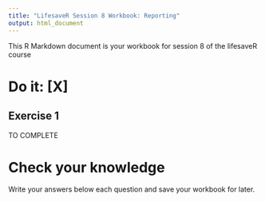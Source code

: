 ```yaml
---
title: "LifesaveR Session 8 Workbook: Reporting"
output: html_document
---
```


This R Markdown document is your workbook for session 8 of the lifesaveR course


# Do it: [X]

## Exercise 1

TO COMPLETE




# Check your knowledge

Write your answers below each question and save your workbook for later.

